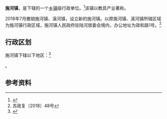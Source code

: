 {{中国乡级行政区|32/08/03/106/000}}

'''施河镇'''，是{{PRC admin/fullname|32/08/03/106/000|3}}下辖的一个[[乡镇|乡镇]]级行政单位。<ref>{{PRC admin/ref sgc|{{PRC admin/parent|32/08/03/106/000}}}}</ref>该镇以教具产业著称。

2018年7月撤销施河镇、溪河镇，设立新的施河镇。以原施河镇、溪河镇所辖区域为施河镇行政区域，施河镇人民政府驻陆河居委会境内，办公地址为政和路1号。<ref>苏政复〔2018〕48号</ref>

== 行政区划 ==

施河镇下辖以下地区：<ref>{{PRC admin/ref sgc|32/08/03/106/000}}</ref>

{{PRC admin/children|32/08/03/106/000}}。

== 参考资料 ==

{{reflist}}

{{行政区划小作品}}
{{PRC admin/navcat|32/08/03/106/000}}